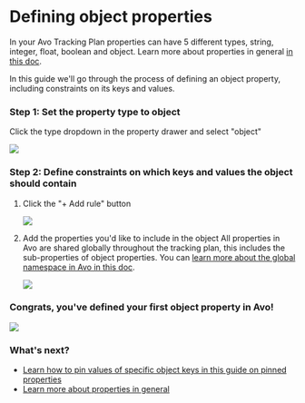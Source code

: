 
# Defining object properties

In your Avo Tracking Plan properties can have 5 different types, string, integer, float, boolean and object. Learn more about properties in general [in this doc](/data-design/avo-tracking-plan/properties).

In this guide we'll go through the process of defining an object property, including constraints on its keys and values.

### Step 1: Set the property type to object

Click the type dropdown in the property drawer and select "object"

![](/images/workspace/tracking-plan/property-object-type.png)

### Step 2: Define constraints on which keys and values the object should contain

1. Click the "+ Add rule" button

   ![](/images/workspace/tracking-plan/property-add-rule.png)

2. Add the properties you'd like to include in the object
   <Callout type="info" emoji="💡">
     All properties in Avo are shared globally throughout the tracking plan,
     this includes the sub-properties of object properties. You can [learn more
     about the global namespace in Avo in this
     doc](/data-design/global-namespace).
   </Callout>

   ![](/images/workspace/tracking-plan/property-object-add-property.png)

### Congrats, you've defined your first object property in Avo!

![](/images/workspace/tracking-plan/property-object-with-sub-properties.png)

### What's next?

- [Learn how to pin values of specific object keys in this guide on pinned properties](/data-design/pinned-properties)
- [Learn more about properties in general](/data-design/avo-tracking-plan/properties)
